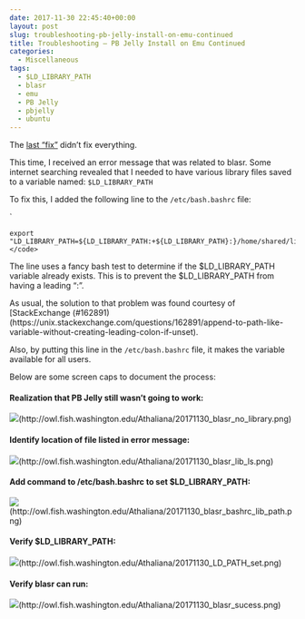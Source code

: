 ```yaml
---
date: 2017-11-30 22:45:40+00:00
layout: post
slug: troubleshooting-pb-jelly-install-on-emu-continued
title: Troubleshooting – PB Jelly Install on Emu Continued
categories:
  - Miscellaneous
tags:
  - $LD_LIBRARY_PATH
  - blasr
  - emu
  - PB Jelly
  - pbjelly
  - ubuntu
---
```


The [last "fix"](https://robertslab.github.io/sams-notebook/2017/11/20/troubleshooting-pb-jelly-install-on-emu.html) didn't fix everything.

This time, I received an error message that was related to blasr. Some internet searching revealed that I needed to have various library files saved to a variable named: `$LD_LIBRARY_PATH`

To fix this, I added the following line to the `/etc/bash.bashrc` file:

`
    
    export "LD_LIBRARY_PATH=${LD_LIBRARY_PATH:+${LD_LIBRARY_PATH}:}/home/shared/lib:"</code>



The line uses a fancy bash test to determine if the $LD_LIBRARY_PATH variable already exists. This is to prevent the $LD_LIBRARY_PATH from having a leading ":".

As usual, the solution to that problem was found courtesy of [StackExchange (#162891)(https://unix.stackexchange.com/questions/162891/append-to-path-like-variable-without-creating-leading-colon-if-unset).

Also, by putting this line in the `/etc/bash.bashrc` file, it makes the variable available for all users.

Below are some screen caps to document the process:



#### Realization that PB Jelly still wasn't going to work:



![](https://owl.fish.washington.edu/Athaliana/20171130_blasr_no_library.png)(http://owl.fish.washington.edu/Athaliana/20171130_blasr_no_library.png)



#### Identify location of file listed in error message:



![](https://owl.fish.washington.edu/Athaliana/20171130_blasr_lib_ls.png)(http://owl.fish.washington.edu/Athaliana/20171130_blasr_lib_ls.png)



#### Add command to /etc/bash.bashrc to set $LD_LIBRARY_PATH:



![](https://owl.fish.washington.edu/Athaliana/20171130_blasr_bashrc_lib_path.png)(http://owl.fish.washington.edu/Athaliana/20171130_blasr_bashrc_lib_path.png)



#### Verify $LD_LIBRARY_PATH:



![](https://owl.fish.washington.edu/Athaliana/20171130_LD_PATH_set.png)(http://owl.fish.washington.edu/Athaliana/20171130_LD_PATH_set.png)



#### Verify blasr can run:



![](https://owl.fish.washington.edu/Athaliana/20171130_blasr_sucess.png)(http://owl.fish.washington.edu/Athaliana/20171130_blasr_sucess.png)
